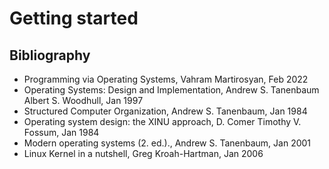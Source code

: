 
# Getting started  

<MetaPageCards directory='system-programming' meta={meta} />

## Bibliography 
- Programming via Operating Systems, Vahram Martirosyan, Feb 2022
- Operating Systems: Design and Implementation, Andrew S. Tanenbaum Albert S. Woodhull, Jan 1997
- Structured Computer Organization, Andrew S. Tanenbaum, Jan 1984
- Operating system design: the XINU approach, D. Comer Timothy V. Fossum, Jan 1984
- Modern operating systems (2. ed.).,  Andrew S. Tanenbaum, Jan 2001
- Linux Kernel in a nutshell, Greg Kroah-Hartman, Jan 2006
